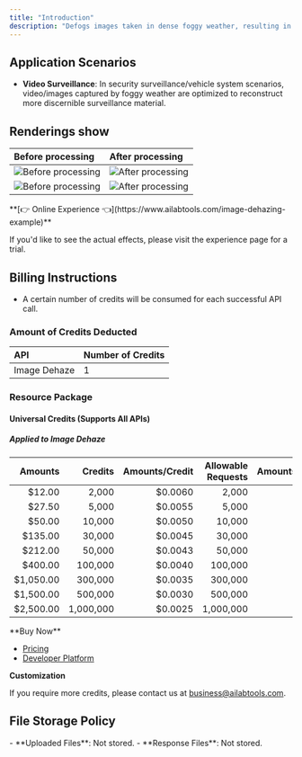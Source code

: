 ```yaml
---
title: "Introduction"
description: "Defogs images taken in dense foggy weather, resulting in unrecognizable details, to restore clearer and more realistic images."
---
```


## Application Scenarios

- **Video Surveillance**: In security surveillance/vehicle system scenarios, video/images captured by foggy weather are optimized to reconstruct more discernible surveillance material.

## Renderings show

| Before processing                                                                | After processing                                                                     |
|:---------------------------------------------------------------------------------|:-------------------------------------------------------------------------------------|
| ![Before processing](https://img.ailabtools.com/rapidapi/Dehaze/untreated-1.jpg) | ![After processing](https://img.ailabtools.com/rapidapi/Dehaze/processed-1-min.jpeg) |
| ![Before processing](https://img.ailabtools.com/rapidapi/Dehaze/untreated-4.jpg) | ![After processing](https://img.ailabtools.com/rapidapi/Dehaze/processed-4-min.jpeg) |
<Tip>
**[👉 Online Experience 👈](https://www.ailabtools.com/image-dehazing-example)**

If you'd like to see the actual effects, please visit the experience page for a trial.
</Tip>
## Billing Instructions

- A certain number of credits will be consumed for each successful API call.

### Amount of Credits Deducted

| API          | Number of Credits |
|:-------------|:------------------|
| Image Dehaze | 1                 |

### Resource Package

#### Universal Credits (Supports All APIs)

##### Applied to Image Dehaze

|   Amounts |   Credits | Amounts/Credit | Allowable Requests | Amounts/Request |
|----------:|----------:|---------------:|-------------------:|----------------:|
|    $12.00 |     2,000 |        $0.0060 |              2,000 |         $0.0060 |
|    $27.50 |     5,000 |        $0.0055 |              5,000 |         $0.0055 |
|    $50.00 |    10,000 |        $0.0050 |             10,000 |         $0.0050 |
|   $135.00 |    30,000 |        $0.0045 |             30,000 |         $0.0045 |
|   $212.00 |    50,000 |        $0.0043 |             50,000 |         $0.0043 |
|   $400.00 |   100,000 |        $0.0040 |            100,000 |         $0.0040 |
| $1,050.00 |   300,000 |        $0.0035 |            300,000 |         $0.0035 |
| $1,500.00 |   500,000 |        $0.0030 |            500,000 |         $0.0030 |
| $2,500.00 | 1,000,000 |        $0.0025 |          1,000,000 |         $0.0025 |
<Tip>
**Buy Now**

- <a href="https://www.ailabtools.com/price?tab=developer" target="_blank">Pricing</a>
- <a href="https://www.ailabtools.com/developer-platform" target="_blank">Developer Platform</a>

**Customization**

If you require more credits, please contact us at <a href="mailto:business@ailabtools.com">business@ailabtools.com</a>.
</Tip>
## File Storage Policy
<Tip>
- **Uploaded Files**: Not stored.
- **Response Files**: Not stored.
</Tip>
